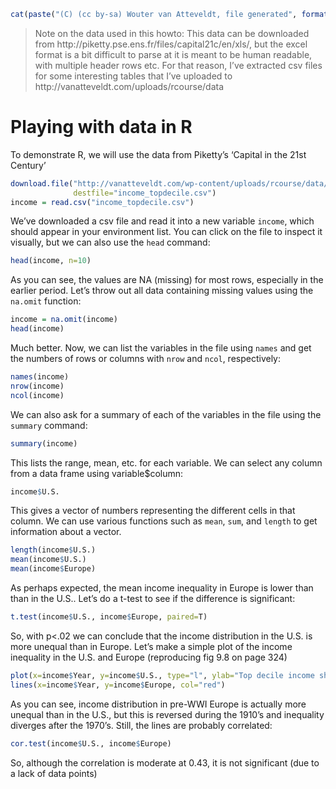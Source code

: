 ```r
cat(paste("(C) (cc by-sa) Wouter van Atteveldt, file generated", format(Sys.Date(), format="%B %d %Y")))
```

> Note on the data used in this howto: 
> This data can be downloaded from http://piketty.pse.ens.fr/files/capital21c/en/xls/, 
> but the excel format is a bit difficult to parse at it is meant to be human readable, with multiple header rows etc. 
> For that reason, I've extracted csv files for some interesting tables that I've uploaded to 
> http://vanatteveldt.com/uploads/rcourse/data

Playing with data in R
========================================================


To demonstrate R, we will use the data from Piketty's 'Capital in the 21st Century' 

```r
download.file("http://vanatteveldt.com/wp-content/uploads/rcourse/data/income_topdecile.csv", 
              destfile="income_topdecile.csv")
income = read.csv("income_topdecile.csv")
```

We've downloaded a csv file and read it into a new variable `income`, which should appear in your environment list. 
You can click on the file to inspect it visually, but we can also use the `head` command:

```r
head(income, n=10)
```

As you can see, the values are NA (missing) for most rows, especially in the earlier period.
Let's throw out all data containing missing values using the `na.omit` function:

```r
income = na.omit(income)
head(income)
```

Much better. 
Now, we can list the variables in the file using `names` and get the numbers of rows or columns with `nrow` and `ncol`, respectively:

```r
names(income)
nrow(income)
ncol(income)
```

We can also ask for a summary of each of the variables in the file using the `summary` command:

```r
summary(income)
```

This lists the range, mean, etc. for each variable. 
We can select any column from a data frame using variable$column:

```r
income$U.S.
```

This gives a vector of numbers representing the different cells in that column. 
We can use various functions such as `mean`, `sum`, and `length` to get information about a vector.

```r
length(income$U.S.)
mean(income$U.S.)
mean(income$Europe)
```

As perhaps expected, the mean income inequality in Europe is lower than than in the U.S..
Let's do a t-test to see if the difference is significant:

```r
t.test(income$U.S., income$Europe, paired=T)
```

So, with p<.02 we can conclude that the income distribution in the U.S. is more unequal than in Europe. 
Let's make a simple plot of the income inequality in the U.S. and Europe
(reproducing fig 9.8 on page 324)

```r
plot(x=income$Year, y=income$U.S., type="l", ylab="Top decile income share", xlab="Year", ylim=c(0, 0.5))
lines(x=income$Year, y=income$Europe, col="red")
```

As you can see, income distribution in pre-WWI Europe is actually more unequal than in the U.S., 
but this is reversed during the 1910's and inequality diverges after the 1970's. 
Still, the lines are probably correlated:

```r
cor.test(income$U.S., income$Europe)
```

So, although the correlation is moderate at 0.43, it is not significant (due to a lack of data points)